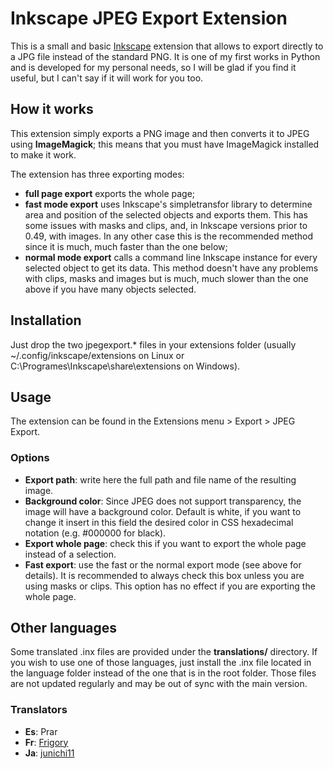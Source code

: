 = Inkscape JPEG Export Extension =

This is a small and basic [http://inkscape.org Inkscape] extension that allows to export directly to a JPG file instead of the standard PNG. It is one of my first works in Python and is developed for my personal needs, so I will be glad if you find it useful, but I can't say if it will work for you too.

== How it works ==

This extension simply exports a PNG image and then converts it to JPEG using '''ImageMagick'''; this means that you must have ImageMagick installed to make it work.

The extension has three exporting modes:
* '''full page export''' exports the whole page;
* '''fast mode export''' uses Inkscape's simpletransfor library to determine area and position of the selected objects and exports them. This has some issues with masks and clips, and, in Inkscape versions prior to 0.49, with images. In any other case this is the recommended method since it is much, much faster than the one below;
* '''normal mode export''' calls a command line Inkscape instance for every selected object to get its data. This method doesn't have any problems with clips, masks and images but is much, much slower than the one above if you have many objects selected.

== Installation ==

Just drop the two jpegexport.* files in your extensions folder (usually ~/.config/inkscape/extensions on Linux or C:\Programes\Inkscape\share\extensions on Windows).

== Usage ==

The extension can be found in the Extensions menu > Export > JPEG Export.

=== Options ===

* '''Export path''': write here the full path and file name of the resulting image.
* '''Background color''': Since JPEG does not support transparency, the image will have a background color. Default is white, if you want to change it insert in this field the desired color in CSS hexadecimal notation (e.g. #000000 for black).
* '''Export whole page''': check this if you want to export the whole page instead of a selection.
* '''Fast export''': use the fast or the normal export mode (see above for details). It is recommended to always check this box unless you are using masks or clips. This option has no effect if you are exporting the whole page.

== Other languages ==

Some translated .inx files are provided under the '''translations/''' directory. If you wish to use one of those languages, just install the .inx file located in the language folder instead of the one that is in the root folder. Those files are not updated regularly and may be out of sync with the main version.

=== Translators ===
* '''Es''': Prar
* '''Fr''': [https://inkscape.org/fr/~Frigory Frigory]
* '''Ja''': [https://github.com/junichi11 junichi11]
